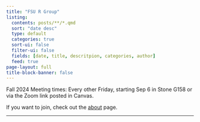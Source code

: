 ```yaml
---
title: "FSU R Group"
listing:
  contents: posts/**/*.qmd
  sort: "date desc"
  type: default
  categories: true
  sort-ui: false
  filter-ui: false
  fields: [date, title, descritpion, categories, author]
  feed: true
page-layout: full
title-block-banner: false
---
```


Fall 2024 Meeting times: Every other Friday, starting Sep 6 in Stone G158 or via the Zoom link posted in Canvas.

If you want to join, check out the [about](about.qmd) page.

------------------------------------------------------------------------
